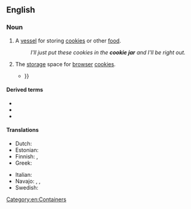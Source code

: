 ==English==

===Noun===
{{wikipedia}}
{{en-noun}}

# A [[vessel]] for storing [[cookie]]s or other [[food]].
#: ''I'll just put these cookies in the '''cookie jar''' and I'll be right out.''
# {{lb|en|Internet}} The [[storage]] space for [[browser]] [[cookie]]s.
#* {{quote-text|en|year=2003|author=Bob Toxen|title=Real World Linux Security|page=265|passage=Everyone should review what cookies are stored in their Netscape '''cookie jar'''. It is a text file {{...}}}}

====Derived terms====
* {{l|en|caught with one's hand in the cookie jar}}
* {{l|en|cookie-jar accounting}}
* {{l|en|cookie-jar reserve}}

====Translations====
{{trans-top|a vessel for storing food}}
* Dutch: {{t+|nl|koekjestrommel}}
* Estonian: {{t|et|küpsisepurk}}
* Finnish: {{t|fi|keksipurkki}}, {{t|fi|piparipurkki}}
* Greek: {{t|el|μπισκοτιέρα|f}}
{{trans-mid}}
* Italian: {{t|it|biscottiera|f}}
* Navajo: {{t|nv|bááh łikaní biłeetsʼaʼ}}, {{t|nv|bááh łikaní beʼésaʼ}}, {{t|nv|ásaaʼ bááh dáʼákaʼí łikanígíí biih nájihí}}
* Swedish: {{t+|sv|kakburk|c}}
{{trans-bottom}}

[[Category:en:Containers]]
